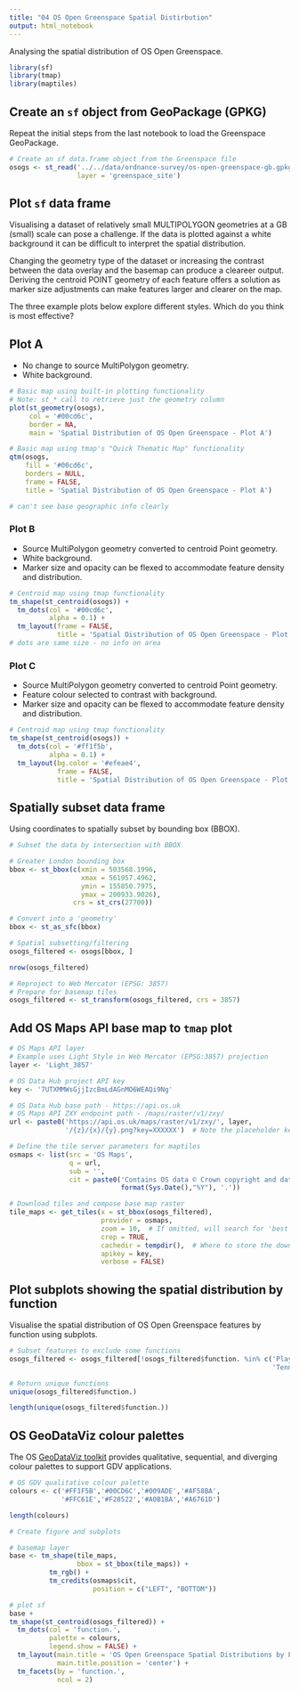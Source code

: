 ```yaml
---
title: "04 OS Open Greenspace Spatial Distirbution"
output: html_notebook
---
```


Analysing the spatial distribution of OS Open Greenspace.

```r
library(sf)
library(tmap)
library(maptiles)
```


## Create an `sf` object from GeoPackage (GPKG)

Repeat the initial steps from the last notebook to load the Greenspace
GeoPackage.

```r
# Create an sf data.frame object from the Greenspace file
osogs <- st_read('../../data/ordnance-survey/os-open-greenspace-gb.gpkg',
                 layer = 'greenspace_site')
```

## Plot `sf` data frame

Visualising a dataset of relatively small MULTIPOLYGON geometries at a GB
(small) scale can pose a challenge. If the data is plotted against a white
background it can be difficult to interpret the spatial distribution.

Changing the geometry type of the dataset or increasing the contrast between the
data overlay and the basemap can produce a cleareer output. Deriving the
centroid POINT geometry of each feature offers a solution as marker size
adjustments can make features larger and clearer on the map.

The three example plots below explore different styles. Which do you think is
most effective?

## Plot A

* No change to source MultiPolygon geometry.
* White background.

```r
# Basic map using built-in plotting functionality
# Note: st_* call to retrieve just the geometry column
plot(st_geometry(osogs), 
     col = '#00cd6c', 
     border = NA, 
     main = 'Spatial Distribution of OS Open Greenspace - Plot A')
```

```r
# Basic map using tmap's "Quick Thematic Map" functionality
qtm(osogs, 
    fill = '#00cd6c', 
    borders = NULL, 
    frame = FALSE,
    title = 'Spatial Distribution of OS Open Greenspace - Plot A')

# can't see base geographic info clearly
```

### Plot B

* Source MultiPolygon geometry converted to centroid Point geometry.
* White background.
* Marker size and opacity can be flexed to accommodate feature density and
distribution.

```r
# Centroid map using tmap functionality
tm_shape(st_centroid(osogs)) + 
  tm_dots(col = '#00cd6c',
          alpha = 0.1) +
  tm_layout(frame = FALSE,
            title = 'Spatial Distribution of OS Open Greenspace - Plot B')
# dots are same size - no info on area
```

### Plot C

* Source MultiPolygon geometry converted to centroid Point geometry.
* Feature colour selected to contrast with background.
* Marker size and opacity can be flexed to accommodate feature density and
distribution.

```r
# Centroid map using tmap functionality
tm_shape(st_centroid(osogs)) + 
  tm_dots(col = '#ff1f5b',
          alpha = 0.1) +
  tm_layout(bg.color = '#efeae4',
            frame = FALSE,
            title = 'Spatial Distribution of OS Open Greenspace - Plot C')
```

## Spatially subset data frame

Using coordinates to spatially subset by bounding box (BBOX).

```r
# Subset the data by intersection with BBOX

# Greater London bounding box
bbox <- st_bbox(c(xmin = 503568.1996, 
                  xmax = 561957.4962, 
                  ymin = 155850.7975, 
                  ymax = 200933.9026), 
                crs = st_crs(27700))

# Convert into a 'geometry'
bbox <- st_as_sfc(bbox)

# Spatial subsetting/filtering
osogs_filtered <- osogs[bbox, ]
```

```r
nrow(osogs_filtered)
```

```r
# Reproject to Web Mercator (EPSG: 3857)
# Prepare for basemap tiles
osogs_filtered <- st_transform(osogs_filtered, crs = 3857)
```

## Add OS Maps API base map to `tmap` plot

```r
# OS Maps API layer
# Example uses Light Style in Web Mercator (EPSG:3857) projection
layer <- 'Light_3857'

# OS Data Hub project API key
key <- '7UTXMMWsGjjIzcBmLdAGnMO6WEAQi9Ng'

# OS Data Hub base path - https://api.os.uk
# OS Maps API ZXY endpoint path - /maps/raster/v1/zxy/
url <- paste0('https://api.os.uk/maps/raster/v1/zxy/', layer,
              '/{z}/{x}/{y}.png?key=XXXXXX')  # Note the placeholder key
```

```r
# Define the tile server parameters for maptiles
osmaps <- list(src = 'OS Maps',
               q = url,
               sub = '',
               cit = paste0('Contains OS data © Crown copyright and database rights ', 
                            format(Sys.Date(),"%Y"), '.'))
```

```r
# Download tiles and compose base map raster
tile_maps <- get_tiles(x = st_bbox(osogs_filtered),
                       provider = osmaps,
                       zoom = 10,  # If omitted, will search for 'best' zoom
                       crop = TRUE,
                       cachedir = tempdir(),  # Where to store the download
                       apikey = key,
                       verbose = FALSE)
```

## Plot subplots showing the spatial distribution by function

Visualise the spatial distribution of OS Open Greenspace features by function
using subplots.

```r
# Subset features to exclude some functions
osogs_filtered <- osogs_filtered[!osogs_filtered$function. %in% c('Play Space', 
                                                                  'Tennis Court'), ]

# Return unique functions
unique(osogs_filtered$function.)
```

```r
length(unique(osogs_filtered$function.))
```

## OS GeoDataViz colour palettes

The OS [GeoDataViz
toolkit](https://github.com/OrdnanceSurvey/GeoDataViz-Toolkit/tree/master/Colours)
provides qualitative, sequential, and diverging colour palettes to support GDV
applications.

```r
# OS GDV qualitative colour palette
colours <- c('#FF1F5B','#00CD6C','#009ADE','#AF58BA',
             '#FFC61E','#F28522','#A0B1BA','#A6761D')
```

```r
length(colours)
```

```r
# Create figure and subplots

# basemap layer
base <- tm_shape(tile_maps,
                 bbox = st_bbox(tile_maps)) +
          tm_rgb() +
          tm_credits(osmaps$cit,
                     position = c("LEFT", "BOTTOM"))

# plot sf
base + 
tm_shape(st_centroid(osogs_filtered)) +
  tm_dots(col = 'function.', 
          palette = colours,
          legend.show = FALSE) +
  tm_layout(main.title = 'OS Open Greenspace Spatial Distributions by Function',
            main.title.position = 'center') +
  tm_facets(by = 'function.',
            ncol = 2)

```
